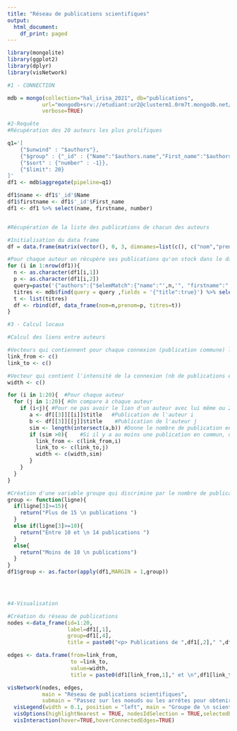 ```yaml
---
title: "Réseau de publications scientifiques"
output:
  html_document:
    df_print: paged
---
```



```r
library(mongolite)
library(ggplot2)
library(dplyr)
library(visNetwork)
```



```r
#1 - CONNECTION

mdb = mongo(collection="hal_irisa_2021", db="publications",
           url="mongodb+srv://etudiant:ur2@clusterm1.0rm7t.mongodb.net/",
           verbose=TRUE)

```



```r
#2-Requête
#Récupération des 20 auteurs les plus prolifiques

q1='[
    {"$unwind" : "$authors"}, 
    {"$group" : {"_id" : {"Name":"$authors.name","First_name":"$authors.firstname"}, "number" : { "$sum" : 1 } }}, 
    {"$sort" : {"number" : -1}},
    {"$limit": 20}
]'
df1 <- mdb$aggregate(pipeline=q1)

df1$name <- df1$'_id'$Name
df1$firstname <- df1$'_id'$First_name
df1 <- df1 %>% select(name, firstname, number)


#Récupération de la liste des publications de chacun des auteurs

#Initialisation du data frame
df = data.frame(matrix(vector(), 0, 3, dimnames=list(c(), c("nom","prenom","titres"))),stringsAsFactors=F)

#Pour chaque auteur on récupère ses publications qu'on stock dans le data frame
for (i in 1:nrow(df1)){
  n <- as.character(df1[i,1])
  p <- as.character(df1[i,2])
  query=paste('{"authors":{"$elemMatch":{"name":"',n,'", "firstname":"',p,'"}}}',sep="")
  titres <- mdb$find(query = query ,fields = '{"title":true}') %>% select(title)
  t <- list(titres)
  df <- rbind(df, data_frame(nom=n,prenom=p, titres=t)) 
}
```





```r
#3 - Calcul locaux

#Calcul des liens entre auteurs

#Vecteurs qui contiennent pour chaque connexion (publication commune) les noeuds correspondants
link_from <- c()
link_to <- c()

#Vecteur qui contient l'intensité de la connexion (nb de publications en commun)
width <- c()

for (i in 1:20){  #Pour chaque auteur
  for (j in 1:20){ #On compare à chaque auteur
    if (i<j){ #Pour ne pas avoir le lien d'un auteur avec lui même ou 2 liens déja connus
       a <- df[[3]][[i]]$title   #Publication de l'auteur i
       b <- df[[3]][[j]]$title    #Publication de l'auteur j
       sim <- length(intersect(a,b)) #Donne le nombre de publication en commun entre i et j
       if (sim >0){    #Si il y a au moins une publication en commun, on stocke les infos voulus
         link_from <- c(link_from,i)
         link_to <- c(link_to,j)
         width <- c(width,sim)
       }
    }
  }
}

#Création d'une variable groupe qui discrimine par le nombre de publication
group <- function(ligne){
  if(ligne[3]>=15){
    return("Plus de 15 \n publications ")
  }
  else if(ligne[3]>=10){
    return("Entre 10 et \n 14 publications ")
  }
  else{
    return("Moins de 10 \n publications")
  }
}
df1$group <- as.factor(apply(df1,MARGIN = 1,group))


 
```






```r
#4-Visualisation

#Création du réseau de publications
nodes <-data_frame(id=1:20,
                   label=df1[,1],
                   group=df1[,4],
                   title = paste0("<p> Publications de ",df1[,2]," ",df1[,1]," : ", df1[,3]," </p>"))

edges <- data.frame(from=link_from,
                    to =link_to,
                    value=width,
                    title = paste0(df1[link_from,1]," et \n",df1[link_to,1]," ont ",width," publication(s) commune(s)."))

visNetwork(nodes, edges,
           main = "Réseau de publications scientifiques",
           submain = "Passez sur les noeuds ou les arrêtes pour obtenir les informations correspondantes") %>% 
  visLegend(width = 0.1, position = "left", main = "Groupe de \n scientifiques") %>%
  visOptions(highlightNearest = TRUE, nodesIdSelection = TRUE,selectedBy = "group") %>%
  visInteraction(hover=TRUE,hoverConnectedEdges=TRUE)
  
```




